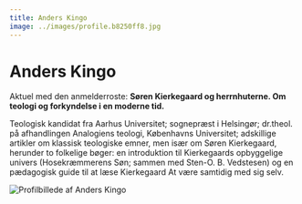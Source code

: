 ```yaml
---
title: Anders Kingo
image: ../images/profile.b8250ff8.jpg
---
```

# Anders Kingo

Aktuel med den anmelderroste: **Søren Kierkegaard og herrnhuterne. Om teologi og forkyndelse i en moderne tid.**

Teologisk kandidat fra Aarhus Universitet; sognepræst i Helsingør; dr.theol. på afhandlingen Analogiens teologi, Københavns Universitet; adskillige artikler om klassisk teologiske emner, men især om Søren Kierkegaard, herunder to folkelige bøger: en introduktion til Kierkegaards opbyggelige univers (Hosekræmmerens Søn; sammen med Sten-O. B. Vedstesen) og en pædagogisk guide til at læse Kierkegaard At være samtidig med sig selv.

![Profilbillede af Anders Kingo](images/profile.b8250ff8.jpg "Anders Kingo")